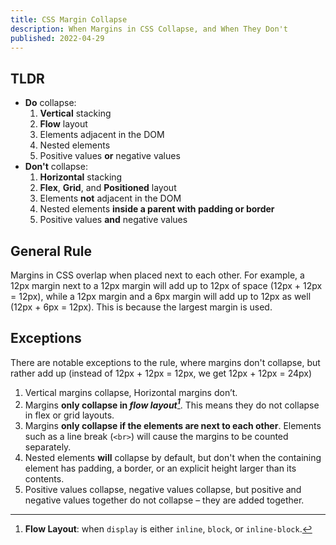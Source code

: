 ```yaml
---
title: CSS Margin Collapse
description: When Margins in CSS Collapse, and When They Don't
published: 2022-04-29
---
```


## TLDR

- **Do** collapse:
  1. **Vertical** stacking
  2. **Flow** layout
  3. Elements adjacent in the DOM
  4. Nested elements
  5. Positive values **or** negative values
- **Don't** collapse:
  1. **Horizontal** stacking
  2. **Flex**, **Grid**, and **Positioned** layout
  3. Elements **not** adjacent in the DOM
  4. Nested elements **inside a parent with padding or border**
  5. Positive values **and** negative values

## General Rule

Margins in CSS overlap when placed next to each other. For example, a 12px
margin next to a 12px margin will add up to 12px of space (12px + 12px = 12px),
while a 12px margin and a 6px margin will add up to 12px as well (12px + 6px =
12px). This is because the largest margin is used.

## Exceptions

There are notable exceptions to the rule, where margins don't collapse, but
rather add up (instead of 12px + 12px = 12px, we get 12px + 12px = 24px)

1. Vertical margins collapse, Horizontal margins don’t.
2. Margins **only collapse in _flow layout[^1]_**. This means they do not
   collapse in flex or grid layouts.
3. Margins **only collapse if the elements are next to each other**. Elements
   such as a line break (`<br>`) will cause the margins to be counted
   separately.
4. Nested elements **will** collapse by default, but don't when the containing
   element has padding, a border, or an explicit height larger than its
   contents.
5. Positive values collapse, negative values collapse, but positive and negative
   values together do not collapse – they are added together.

[^1]:
    **Flow Layout**: when `display` is either `inline`, `block`, or
    `inline-block`.
